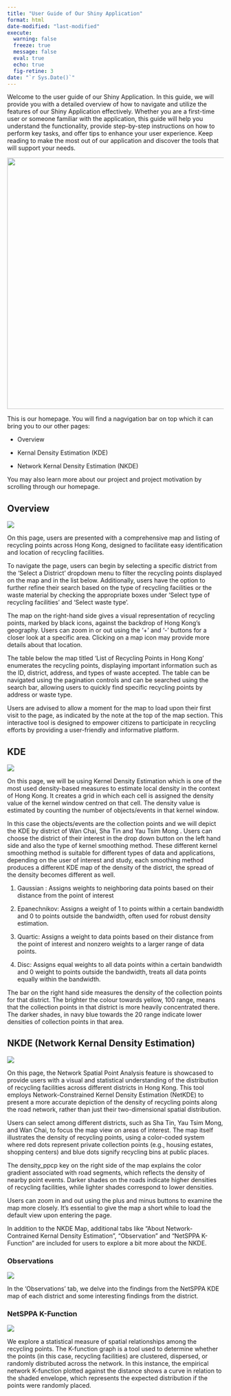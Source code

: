 ```yaml
---
title: "User Guide of Our Shiny Application"
format: html
date-modified: "last-modified"
execute:  
  warning: false
  freeze: true
  message: false 
  eval: true 
  echo: true 
  fig-retine: 3
date: "`r Sys.Date()`"
---
```


Welcome to the user guide of our Shiny Application. In this guide, we will provide you with a detailed overview of how to navigate and utilize the features of our Shiny Application effectively. Whether you are a first-time user or someone familiar with the application, this guide will help you understand the functionality, provide step-by-step instructions on how to perform key tasks, and offer tips to enhance your user experience. Keep reading to make the most out of our application and discover the tools that will support your needs.

![](images/clipboard-3429064090.png){fig-align="center" width="585"}

This is our homepage. You will find a nagvigation bar on top which it can bring you to our other pages:

-   Overview

-   Kernal Density Estimation (KDE)

-   Network Kernal Density Estimation (NKDE)

You may also learn more about our project and project motivation by scrolling through our homepage.

## Overview

![](images/clipboard-3582876104.png)

On this page, users are presented with a comprehensive map and listing of recycling points across Hong Kong, designed to facilitate easy identification and location of recycling facilities.

To navigate the page, users can begin by selecting a specific district from the 'Select a District' dropdown menu to filter the recycling points displayed on the map and in the list below. Additionally, users have the option to further refine their search based on the type of recycling facilities or the waste material by checking the appropriate boxes under 'Select type of recycling facilities' and 'Select waste type'.

The map on the right-hand side gives a visual representation of recycling points, marked by black icons, against the backdrop of Hong Kong’s geography. Users can zoom in or out using the '+' and '-' buttons for a closer look at a specific area. Clicking on a map icon may provide more details about that location.

The table below the map titled 'List of Recycling Points in Hong Kong' enumerates the recycling points, displaying important information such as the ID, district, address, and types of waste accepted. The table can be navigated using the pagination controls and can be searched using the search bar, allowing users to quickly find specific recycling points by address or waste type.

Users are advised to allow a moment for the map to load upon their first visit to the page, as indicated by the note at the top of the map section. This interactive tool is designed to empower citizens to participate in recycling efforts by providing a user-friendly and informative platform.

## KDE

![](images/photo_2024-04-14_22-59-58.jpg)

On this page, we will be using Kernel Density Estimation which is one of the most used density-based measures to estimate local density in the context of Hong Kong. It creates a grid in which each cell is assigned the density value of the kernel window centred on that cell. The density value is estimated by counting the number of objects/events in that kernel window.

In this case the objects/events are the collection points and we will depict the KDE by district of Wan Chai, Sha Tin and Yau Tsim Mong . Users can choose the district of their interest in the drop down button on the left hand side and also the type of kernel smoothing method. These different kernel smoothing method is suitable for different types of data and applications, depending on the user of interest and study, each smoothing method produces a different KDE map of the density of the district, the spread of the density becomes different as well.

1.  Gaussian : Assigns weights to neighboring data points based on their distance from the point of interest

2.  Epanechnikov: Assigns a weight of 1 to points within a certain bandwidth and 0 to points outside the bandwidth, often used for robust density estimation.

3.  Quartic: Assigns a weight to data points based on their distance from the point of interest and nonzero weights to a larger range of data points.

4.  Disc: Assigns equal weights to all data points within a certain bandwidth and 0 weight to points outside the bandwidth, treats all data points equally within the bandwidth.

The bar on the right hand side measures the density of the collection points for that district. The brighter the colour towards yellow, 100 range, means that the collection points in that district is more heavily concentrated there. The darker shades, in navy blue towards the 20 range indicate lower densities of collection points in that area.

## NKDE (Network Kernal Density Estimation)

![](images/clipboard-1152750894.png)

On this page, the Network Spatial Point Analysis feature is showcased to provide users with a visual and statistical understanding of the distribution of recycling facilities across different districts in Hong Kong. This tool employs Network-Constrained Kernel Density Estimation (NetKDE) to present a more accurate depiction of the density of recycling points along the road network, rather than just their two-dimensional spatial distribution.

Users can select among different districts, such as Sha Tin, Yau Tsim Mong, and Wan Chai, to focus the map view on areas of interest. The map itself illustrates the density of recycling points, using a color-coded system where red dots represent private collection points (e.g., housing estates, shopping centers) and blue dots signify recycling bins at public places.

The density_ppcp key on the right side of the map explains the color gradient associated with road segments, which reflects the density of nearby point events. Darker shades on the roads indicate higher densities of recycling facilities, while lighter shades correspond to lower densities.

Users can zoom in and out using the plus and minus buttons to examine the map more closely. It's essential to give the map a short while to load the default view upon entering the page.

In addition to the NKDE Map, additional tabs like "About Network-Contrained Kernal Density Estimation", "Observation" and "NetSPPA K-Function" are included for users to explore a bit more about the NKDE.

### Observations

![](images/clipboard-3718885929.png)

In the 'Observations' tab, we delve into the findings from the NetSPPA KDE map of each district and some interesting findings from the district.

### NetSPPA K-Function

![](images/clipboard-1116655973.png)

We explore a statistical measure of spatial relationships among the recycling points. The K-function graph is a tool used to determine whether the points (in this case, recycling facilities) are clustered, dispersed, or randomly distributed across the network. In this instance, the empirical network K-function plotted against the distance shows a curve in relation to the shaded envelope, which represents the expected distribution if the points were randomly placed.
